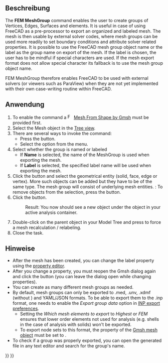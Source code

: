 <languages/>

{{Docnav
|[[FEM_MeshRegion|FEM mesh region]]
|[[FEM_CreateElementsSet|Erase Elements]]
|[[FEM_Workbench|FEM]]
|IconL=FEM_MeshRegion.svg
|IconR=FEM_CreateElementsSet.svg
|IconC=Workbench_FEM.svg
}}

{{GuiCommand
|Name=FEM MeshGroup
|MenuLocation= Mesh → Mesh Group
|Workbenches=[[FEM_Workbench|FEM]]
|Shortcut=
|SeeAlso=[[FEM_tutorial|FEM tutorial]]
}}

<span id="Description"></span>
==Beschreibung==

The '''FEM MeshGroup''' command enables the user to create groups of Vertices, Edges, Surfaces and elements. It is useful in case of using FreeCAD as a pre-processor to export an organized and labeled mesh. The mesh is then usable by external solver codes, where mesh groups can be used more readily to set boundary conditions and attribute solver related properties. It is possible to use the FreeCAD mesh group object name or the label as the group name on export of the mesh. If the label is chosen, the user has to be mindful if special characters are used. If the mesh export format does not allow special character its fallback is to use the mesh group object name.

FEM MeshGroup therefore enables FreeCAD to be used with external solvers (or viewers such as ParaView) when they are not yet implemented with their own case-writing routine within FreeCAD.

<span id="Usage"></span>
==Anwendung==

# To enable the command a [[Image:FEM_MeshGmshFromShape.svg|16px]] [[FEM_MeshGmshFromShape|Mesh From Shape by Gmsh]] must be provided first.
# Select the Mesh object in the [[Tree_view|Tree view]].
# There are several ways to invoke the command:
#* Press the {{Button|[[Image:FEM_MeshGroup.svg|24px]] [[FEM_MeshGroup|Mesh Group]]}} button.
#* Select the {{MenuCommand|Mesh → [[Image:FEM_MeshGroup.svg|24px]] Mesh Group}} option from the menu.
# Select whether the group is named or labeled
#*If '''Name''' is selected, the name of the MeshGroup is used when exporting the mesh.
#*If '''Label''' is selected, the specified label name will be used when exporting the mesh.
# Click the {{Button|Add}} button and select the geometrical entity (solid, face, edge or vertex). More such objects can be added but they have to be of the same type. The mesh group will consist of underlying mesh entities. {{Version|1.1}}: To remove objects from the selection, press the {{Button|Remove}} button.
# Click the {{Button|OK}} button.
#: Result: You now should see a new {{incode|FEMMeshGroup}} object under the {{incode|FEMMeshGMSH}} object in your active analysis container.
# Double-click on the {{incode|FEMMeshGMSH}} parent object in your Model Tree and press {{Button|Apply}} to force a mesh recalculation / relabeling.
# Close the task.

<span id="Notes"></span>
==Hinweise==

* After the mesh has been created, you can change the label property using the [[Property_editor|property editor]]. 
* After you change a property, you must reopen the Gmsh dialog again and click the {{Button|Apply}} button (you can leave the dialog open while changing properties).
* You can create as many different mesh groups as needed.
* By default, mesh groups can only be exported to .med, .unv, .xdmf (without {{PropertyData|Groups Of Nodes}}) and YAML/JSON formats. To be able to export them to the .inp format, one needs to enable the ''Export group data'' option in [[Import_Export_Preferences#INP|INP export preferences]].
** Setting the ''Which mesh elements to export'' to ''Highest'' or ''FEM'' ensures that lower order elements not used for analysis (e.g. shells in the case of analysis with solids) won't be exported.
** To export node sets to this format, the {{PropertyData|Groups Of Nodes}} property of the [[FEM_MeshGmshFromShape|Gmsh mesh object]] must be set to {{true}}.
* To check if a group was properly exported, you can open the generated file in any text editor and search for the group's name.


{{Docnav
|[[FEM_MeshRegion|FEM mesh region]]
|[[FEM_CreateElementsSet|Erase Elements]]
|[[FEM_Workbench|FEM]]
|IconL=FEM_MeshRegion.svg
|IconR=FEM_CreateElementsSet.svg
|IconC=Workbench_FEM.svg
}}

{{FEM_Tools_navi{{#translation:}}}}
{{Userdocnavi{{#translation:}}}}